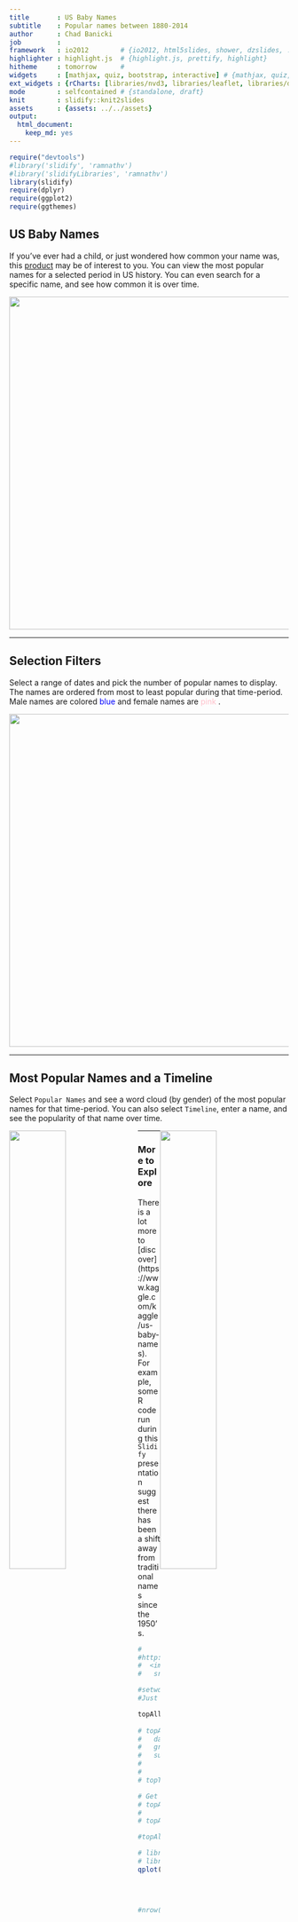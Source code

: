 ```yaml
---
title       : US Baby Names
subtitle    : Popular names between 1880-2014
author      : Chad Banicki
job         : 
framework   : io2012        # {io2012, html5slides, shower, dzslides, ...}
highlighter : highlight.js  # {highlight.js, prettify, highlight}
hitheme     : tomorrow      # 
widgets     : [mathjax, quiz, bootstrap, interactive] # {mathjax, quiz, bootstrap}
ext_widgets : {rCharts: [libraries/nvd3, libraries/leaflet, libraries/dygraphs]}
mode        : selfcontained # {standalone, draft}
knit        : slidify::knit2slides
assets      : {assets: ../../assets}
output: 
  html_document: 
    keep_md: yes
---
```

<style type="text/css">
  body {background:grey transparent;
  }
</style>

```r
require("devtools")  
#library('slidify', 'ramnathv')  
#library('slidifyLibraries', 'ramnathv')
library(slidify)
require(dplyr)
require(ggplot2)
require(ggthemes)

```


## US Baby Names

If you've ever had a child, or just wondered how common your name was, this [product](https://platothewise.shinyapps.io/shinyapp/) may be of interest to you.  You can view the most popular names for a selected period in US history.  You can even search for a specific name, and see how common it is over time.

<img class=center
  src=http://frogonablog.com/BabyNames.PNG width=600px>

---

## Selection Filters

Select a range of dates and pick the number of popular names to display.  The names are ordered from most to least popular during that time-period.  Male names are colored <font color ='blue'>blue</font> and female names are <font color ='pink'>pink</font> .

<img class=center
  src=http://frogonablog.com/main_page.PNG width=600px>

---

## Most Popular Names and a Timeline
Select `Popular Names` and see a word cloud (by gender) of the most popular names for that time-period.  You can also select `Timeline`, enter a name, and see the popularity of that name over time.

<img src=http://frogonablog.com/word_cloud.PNG style="float: left; width: 45%; margin-right: 1%; margin-bottom: 0.5em;">
 
<img src=http://frogonablog.com/timelineFiltered.PNG style="float: right; width: 45%; margin-right: 1%; margin-bottom: 0.5em;">
 

---

### More to Explore

There is a lot more to [discover] (https://www.kaggle.com/kaggle/us-baby-names).  For example, some R code run during this `Slidify` presentation suggest there has been a shift away from traditional names since the 1950's.

```r

# 
#http://frogonablog.com/BabyNames.PNG
#  <img class=right
#   src=http://http://frogonablog.com/Timeline.PNG=400px>

#setwd("C:\\R\\DevDataProd\\shinyapp")
#Just added this subset to a file to avoid the processing (commented out, below)

topAll <- read.csv("http://frogonablog.com/topAll.csv", header = TRUE,na.strings = c("NA","#DIV/0!",""))
  
# topAllNames <- 
#   dataset %>%
#   group_by(Name,Gender) %>%
#   summarize(POPULARITY = sum(Count))
# 
# 
# topTFNames <- topAllNames[order(-topAllNames$POPULARITY),][1:10,]

# Get the data for the top All
# topAll <- subset(dataset, Name %in% topTFNames$Name)
# 
# topAll <- subset(topAll[,3:6])

#topAll <- topAll[ , !(names(topAll) %in% 'Gender')]

# library(ggplot2)
# library(ggthemes)
qplot(Year, Count, data=topAll, color=Name, shape=Gender,
      xlab="Year", ylab="Count") +
      ggtitle("The top 10 Names over time") +
      theme_wsj()

#nrow(topAll[topAll[, "Year"]>1999, ])


```

